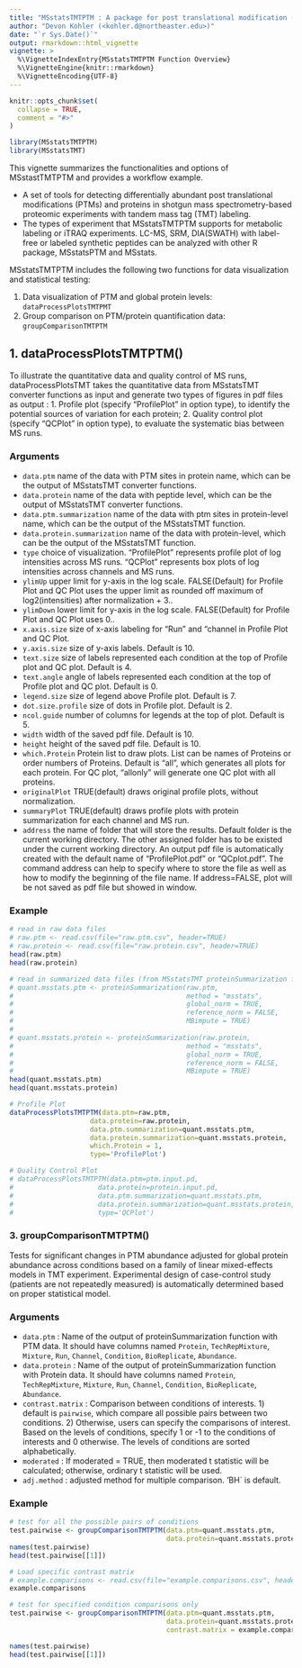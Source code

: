 ```yaml
---
title: "MSstatsTMTPTM : A package for post translational modification (PTM) significance analysis in shotgun mass spectrometry-based proteomic experiments with tandem mass tag (TMT) labeling"
author: "Devon Kohler (<kohler.d@northeaster.edu>)"
date: "`r Sys.Date()`"
output: rmarkdown::html_vignette
vignette: >
  %\VignetteIndexEntry{MSstatsTMTPTM Function Overview}
  %\VignetteEngine{knitr::rmarkdown}
  %\VignetteEncoding{UTF-8}
---
```


```r
knitr::opts_chunk$set(
  collapse = TRUE,
  comment = "#>"
)
```


```r
library(MSstatsTMTPTM)
library(MSstatsTMT)
```

This vignette summarizes the functionalities and options of MSstastTMTPTM and provides a workflow example.

- A set of tools for detecting differentially abundant post translational modifications (PTMs) and proteins in shotgun mass spectrometry-based proteomic experiments with tandem mass tag (TMT) labeling.
- The types of experiment that MSstatsTMTPTM supports for metabolic labeling or iTRAQ experiments. LC-MS, SRM, DIA(SWATH) with label-free or labeled synthetic peptides can be analyzed with other R package, MSstatsPTM and MSstats.

MSstatsTMTPTM includes the following two functions for data visualization and statistical testing:

1. Data visualization of PTM and global protein levels: `dataProcessPlotsTMTPMT`
2. Group comparison on PTM/protein quantification data: `groupComparisonTMTPTM`

## 1. dataProcessPlotsTMTPTM()

To illustrate the quantitative data and quality control of MS runs, dataProcessPlotsTMT takes the quantitative data from MSstatsTMT converter functions as input and generate two types of figures in pdf files as output :
1. Profile plot (specify "ProfilePlot" in option type), to identify the potential sources of variation for each protein;
2. Quality control plot (specify "QCPlot" in option type), to evaluate the systematic bias between MS runs.

### Arguments

* `data.ptm` name of the data with PTM sites in protein name, which can be the output of MSstatsTMT converter functions.
* `data.protein` name of the data with peptide level, which can be the output of MSstatsTMT converter functions.
* `data.ptm.summarization` name of the data with ptm sites in protein-level name, which can be the output of the MSstatsTMT \code{\link{proteinSummarization}} function.
* `data.protein.summarization` name of the data with protein-level, which can be the output of the MSstatsTMT \code{\link{proteinSummarization}} function.
* `type` choice of visualization. "ProfilePlot" represents profile plot of log intensities across MS runs. "QCPlot" represents box plots of log intensities across channels and MS runs.
* `ylimUp` upper limit for y-axis in the log scale. FALSE(Default) for Profile Plot and QC Plot uses the upper limit as rounded off maximum of log2(intensities) after normalization + 3..
* `ylimDown` lower limit for y-axis in the log scale. FALSE(Default) for Profile Plot and QC Plot uses 0..
* `x.axis.size` size of x-axis labeling for "Run" and "channel in Profile Plot and QC Plot.
* `y.axis.size` size of y-axis labels. Default is 10.
* `text.size` size of labels represented each condition at the top of Profile plot and QC plot. Default is 4.
* `text.angle` angle of labels represented each condition at the top of Profile plot and QC plot. Default is 0.
* `legend.size` size of legend above Profile plot. Default is 7.
* `dot.size.profile` size of dots in Profile plot. Default is 2.
* `ncol.guide` number of columns for legends at the top of plot. Default is 5.
* `width` width of the saved pdf file. Default is 10.
* `height` height of the saved pdf file. Default is 10.
* `which.Protein` Protein list to draw plots. List can be names of Proteins or order numbers of Proteins. Default is "all", which generates all plots for each protein. For QC plot, "allonly" will generate one QC plot with all proteins.
* `originalPlot` TRUE(default) draws original profile plots, without normalization.
* `summaryPlot` TRUE(default) draws profile plots with protein summarization for each channel and MS run.
* `address` the name of folder that will store the results. Default folder is the current working directory. The other assigned folder has to be existed under the current working directory. An output pdf file is automatically created with the default name of "ProfilePlot.pdf" or "QCplot.pdf". The command address can help to specify where to store the file as well as how to modify the beginning of the file name. If address=FALSE, plot will be not saved as pdf file but showed in window.

### Example

```r
# read in raw data files
# raw.ptm <- read.csv(file="raw.ptm.csv", header=TRUE)
# raw.protein <- read.csv(file="raw.protein.csv", header=TRUE)
head(raw.ptm)
head(raw.protein)

# read in summarized data files (from MSstatsTMT proteinSummarization function)
# quant.msstats.ptm <- proteinSummarization(raw.ptm,
#                                           method = "msstats",
#                                           global_norm = TRUE,
#                                           reference_norm = FALSE,
#                                           MBimpute = TRUE)
# 
# quant.msstats.protein <- proteinSummarization(raw.protein,
#                                           method = "msstats",
#                                           global_norm = TRUE,
#                                           reference_norm = FALSE,
#                                           MBimpute = TRUE)
head(quant.msstats.ptm)
head(quant.msstats.protein)

# Profile Plot
dataProcessPlotsTMTPTM(data.ptm=raw.ptm,
                    data.protein=raw.protein,
                    data.ptm.summarization=quant.msstats.ptm,
                    data.protein.summarization=quant.msstats.protein,
                    which.Protein = 1,
                    type='ProfilePlot')

# Quality Control Plot
# dataProcessPlotsTMTPTM(data.ptm=ptm.input.pd,
#                     data.protein=protein.input.pd,
#                     data.ptm.summarization=quant.msstats.ptm,
#                     data.protein.summarization=quant.msstats.protein,
#                     type='QCPlot')

```


### 3. groupComparisonTMTPTM()

Tests for significant changes in PTM abundance adjusted for global protein abundance across conditions based on a family of linear mixed-effects models in TMT experiment. Experimental design of case-control study (patients are not repeatedly measured) is automatically determined based on proper statistical model.

### Arguments

* `data.ptm` : Name of the output of proteinSummarization function with PTM data. It should have columns named `Protein`, `TechRepMixture`,  `Mixture`, `Run`, `Channel`, `Condition`, `BioReplicate`, `Abundance`.
* `data.protein` : Name of the output of proteinSummarization function with Protein data. It should have columns named `Protein`, `TechRepMixture`,  `Mixture`, `Run`, `Channel`, `Condition`, `BioReplicate`, `Abundance`.
* `contrast.matrix` : Comparison between conditions of interests. 1) default is `pairwise`, which compare all possible pairs between two conditions. 2) Otherwise, users can specify the comparisons of interest. Based on the levels of conditions, specify 1 or -1 to the conditions of interests and 0 otherwise. The levels of conditions are sorted alphabetically.
* `moderated` : If moderated = TRUE, then moderated t statistic will be calculated; otherwise, ordinary t statistic will be used.
* `adj.method` : adjusted method for multiple comparison. 'BH` is default.

### Example

```r
# test for all the possible pairs of conditions
test.pairwise <- groupComparisonTMTPTM(data.ptm=quant.msstats.ptm,
                                       data.protein=quant.msstats.protein)
names(test.pairwise)
head(test.pairwise[[1]])

# Load specific contrast matrix
# example.comparisons <- read.csv(file="example.comparisons.csv", header=TRUE)
example.comparisons

# test for specified condition comparisons only
test.pairwise <- groupComparisonTMTPTM(data.ptm=quant.msstats.ptm,
                                       data.protein=quant.msstats.protein,
                                       contrast.matrix = example.comparisons)

names(test.pairwise)
head(test.pairwise[[1]])
```

